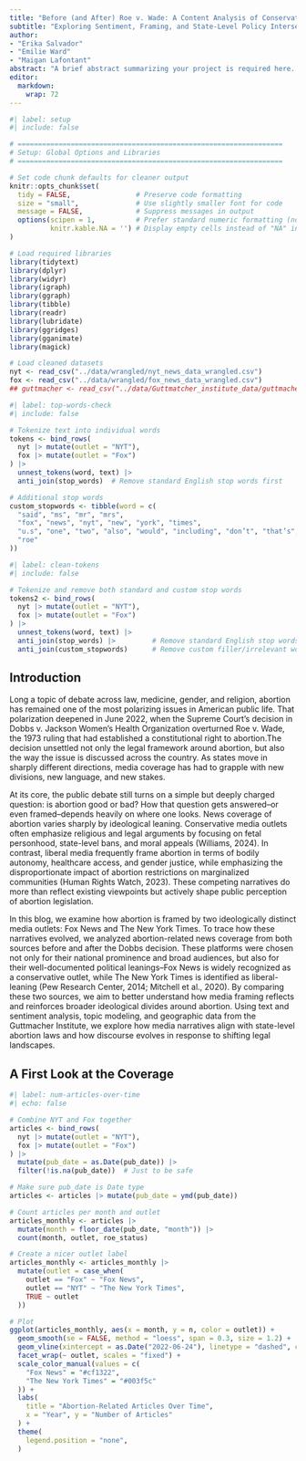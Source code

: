 ```yaml
---
title: "Before (and After) Roe v. Wade: A Content Analysis of Conservative and Liberal Media on Abortion Legislation in the United States, 2020–2024"
subtitle: "Exploring Sentiment, Framing, and State-Level Policy Intersections in U.S. News Coverage"
author: 
- "Erika Salvador"
- "Emilie Ward"
- "Maigan Lafontant"
abstract: "A brief abstract summarizing your project is required here. This abstract, along with the first image or figure in your blog, will be used as a preview to your blog on the course's landing page for all the blogs."
editor: 
  markdown: 
    wrap: 72
---
```


```r
#| label: setup
#| include: false

# =================================================================
# Setup: Global Options and Libraries
# =================================================================

# Set code chunk defaults for cleaner output
knitr::opts_chunk$set(
  tidy = FALSE,                # Preserve code formatting
  size = "small",              # Use slightly smaller font for code
  message = FALSE,             # Suppress messages in output
  options(scipen = 1,          # Prefer standard numeric formatting (no scientific notation)
          knitr.kable.NA = '') # Display empty cells instead of "NA" in tables
)

# Load required libraries
library(tidytext)
library(dplyr)
library(widyr)
library(igraph)
library(ggraph)
library(tibble)
library(readr)
library(lubridate)  
library(ggridges)
library(gganimate)
library(magick)

# Load cleaned datasets
nyt <- read_csv("../data/wrangled/nyt_news_data_wrangled.csv")
fox <- read_csv("../data/wrangled/fox_news_data_wrangled.csv")
## guttmacher <- read_csv("../data/Guttmatcher_institute_data/guttmacher_file.csv")  

```

```r
#| label: top-words-check
#| include: false

# Tokenize text into individual words
tokens <- bind_rows(
  nyt |> mutate(outlet = "NYT"),
  fox |> mutate(outlet = "Fox")
) |>
  unnest_tokens(word, text) |>
  anti_join(stop_words)  # Remove standard English stop words first

# Additional stop words
custom_stopwords <- tibble(word = c(
  "said", "ms", "mr", "mrs",
  "fox", "news", "nyt", "new", "york", "times",
  "u.s", "one", "two", "also", "would", "including", "don’t", "that’s", "it’s", "wrote", "told",
  "roe"
))
```

```r
#| label: clean-tokens
#| include: false

# Tokenize and remove both standard and custom stop words
tokens2 <- bind_rows(
  nyt |> mutate(outlet = "NYT"),
  fox |> mutate(outlet = "Fox")
) |>
  unnest_tokens(word, text) |>
  anti_join(stop_words) |>         # Remove standard English stop words
  anti_join(custom_stopwords)      # Remove custom filler/irrelevant words
```

## Introduction

Long a topic of debate across law, medicine, gender, and religion,
abortion has remained one of the most polarizing issues in American
public life. That polarization deepened in June 2022, when the Supreme
Court’s decision in Dobbs v. Jackson Women’s Health Organization
overturned Roe v. Wade, the 1973 ruling that had established a
constitutional right to abortion.The decision unsettled not only the
legal framework around abortion, but also the way the issue is discussed
across the country. As states move in sharply different directions,
media coverage has had to grapple with new divisions, new language, and
new stakes.

At its core, the public debate still turns on a simple but deeply
charged question: is abortion good or bad? How that question gets
answered–or even framed–depends heavily on where one looks. News
coverage of abortion varies sharply by ideological leaning. Conservative
media outlets often emphasize religious and legal arguments by focusing
on fetal personhood, state-level bans, and moral appeals (Williams,
2024). In contrast, liberal media frequently frame abortion in terms of
bodily autonomy, healthcare access, and gender justice, while
emphasizing the disproportionate impact of abortion restrictions on
marginalized communities (Human Rights Watch, 2023). These competing
narratives do more than reflect existing viewpoints but actively shape
public perception of abortion legislation.

In this blog, we examine how abortion is framed by two ideologically
distinct media outlets: Fox News and The New York Times. To trace how
these narratives evolved, we analyzed abortion-related news coverage
from both sources before and after the Dobbs decision. These platforms
were chosen not only for their national prominence and broad audiences,
but also for their well-documented political leanings–Fox News is widely
recognized as a conservative outlet, while The New York Times is
identified as liberal-leaning (Pew Research Center, 2014; Mitchell et
al., 2020). By comparing these two sources, we aim to better understand
how media framing reflects and reinforces broader ideological divides
around abortion. Using text and sentiment analysis, topic modeling, and
geographic data from the Guttmacher Institute, we explore how media
narratives align with state-level abortion laws and how discourse
evolves in response to shifting legal landscapes.

## A First Look at the Coverage

```r
#| label: num-articles-over-time
#| echo: false

# Combine NYT and Fox together
articles <- bind_rows(
  nyt |> mutate(outlet = "NYT"),
  fox |> mutate(outlet = "Fox")
) |> 
  mutate(pub_date = as.Date(pub_date)) |> 
  filter(!is.na(pub_date))  # Just to be safe

# Make sure pub_date is Date type
articles <- articles |> mutate(pub_date = ymd(pub_date))

# Count articles per month and outlet
articles_monthly <- articles |> 
  mutate(month = floor_date(pub_date, "month")) |> 
  count(month, outlet, roe_status)

# Create a nicer outlet label
articles_monthly <- articles_monthly |> 
  mutate(outlet = case_when(
    outlet == "Fox" ~ "Fox News",
    outlet == "NYT" ~ "The New York Times",
    TRUE ~ outlet
  ))

# Plot
ggplot(articles_monthly, aes(x = month, y = n, color = outlet)) +
  geom_smooth(se = FALSE, method = "loess", span = 0.3, size = 1.2) +  # smoother line!
  geom_vline(xintercept = as.Date("2022-06-24"), linetype = "dashed", color = "gray40") +
  facet_wrap(~ outlet, scales = "fixed") +
  scale_color_manual(values = c(
    "Fox News" = "#cf1322",
    "The New York Times" = "#003f5c"
  )) +
  labs(
    title = "Abortion-Related Articles Over Time",
    x = "Year", y = "Number of Articles"
  ) +
  theme(
    legend.position = "none",
  )

```
